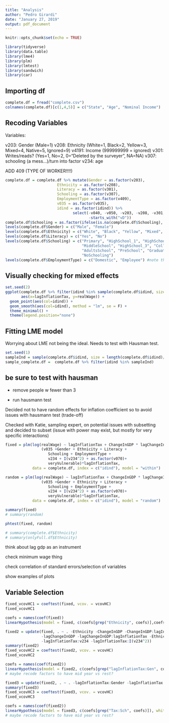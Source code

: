 ```yaml
---
title: "Analysis"
author: "Pedro Girardi"
date: "January 27, 2019"
output: pdf_document
---
```


```r
knitr::opts_chunk$set(echo = TRUE)
```

```r
library(tidyverse)
library(data.table)
library(lme4)
library(plm)
library(lmtest)
library(sandwich)
library(car)
```

## Importing df

```r
complete.df = fread("complete.csv")
colnames(complete.df)[c(1,4,5)] = c("State", "Age", "Nominal Income")
```

## Recoding Variables

Variables:

v203: Gender (Male=1)
v208: Ethnicity (White=1, Black=2, Yellow=3, Mixed=4, Native=5, Ignored=9)
v4191: Income (999999999 = ignored)
v301: Writes/reads? (Yes=1, No=2, 0="Deleted by the surveyer", NA=NA)
v307: schooling (a mess...)/turn into factor
v234: age

ADD 409 (TYPE OF WORKER!!!!)

```r
complete.df = complete.df %>% mutate(Gender = as.factor(v203),
                       Ethnicity = as.factor(v208),
                       Literacy = as.factor(v301),
                       Schooling = as.factor(v307),
                       EmploymentType = as.factor(v409),
                       v035 = as.factor(v035),
                       idind = as.factor(idind)) %>% 
                              select(-v040, -v050, -v203, -v208, -v301, -v307, -v409,
                                     -starts_with("vD"))
complete.df$Schooling = as.factor(ifelse(is.na(complete.df$Schooling), "NoSchooling", complete.df$Schooling))
levels(complete.df$Gender) = c("Male", "Female")
levels(complete.df$Ethnicity) = c("White", "Black", "Yellow", "Mixed", "Native", "Ignored")
levels(complete.df$Literacy) = c("Yes", "No")
levels(complete.df$Schooling) = c("Primary", "HighSchool_1", "HighSchool_2",
                                  "MiddleSchool", "HighSchool_3", "College",
                                  "AdultsSchool", "PreSchool", "Graduate",
                                  "NoSchooling")
levels(complete.df$EmploymentType) = c("Domestic", "Employee") #note that people who own their own business don't report income
```

## Visually checking for mixed effects

```r
set.seed(2)
ggplot(complete.df %>% filter(idind %in% sample(complete.df$idind, size = 25)),
       aes(x=lagInflationTax, y=realWage)) +
  geom_point(aes(col=idind)) +
  geom_smooth(aes(col=idind), method = "lm", se = F) +
  theme_minimal() +
  theme(legend.position="none")
```

## Fitting LME model

Worrying about LME not being the ideal. Needs to test with Hausman test.


```r
set.seed(1)
sampleInd = sample(complete.df$idind, size = length(complete.df$idind)/100)
sample_complete.df =  complete.df %>% filter(idind %in% sampleInd)
```

## be sure to test with hausman 

* remove people w fewer than 3 

* run hausmann test 

Decided not to have random effects for inflation coefficient so to avoid issues with hausmann test (trade-off)

Checked with Katie, sampling expert, on potential issues with subsetting and decided to subset (issue with power may exist, but mostly for very specific interactions)


```r
fixed = plm(log(realWage) ~ lagInflationTax + ChangeInGDP * lagChangeInGDP + 
                (v035 +Gender + Ethnicity + Literacy +
                   Schooling + EmploymentType +
                   v234 + I(v234^2) + as.factor(v070)+
                   veryVulnerable)*lagInflationTax,
            data = complete.df, index = c("idind"), model = "within") 

random = plm(log(realWage) ~ lagInflationTax + ChangeInGDP * lagChangeInGDP + 
                (v035 +Gender + Ethnicity + Literacy +
                   Schooling + EmploymentType +
                   v234 + I(v234^2) + as.factor(v070)+
                   veryVulnerable)*lagInflationTax,
            data = complete.df, index = c("idind"), model = "random") 
```

```r
summary(fixed)
# summary(random)
```

```r
phtest(fixed, random)

# summary(complete.df$Ethnicity)
# summary(onlyFull.df$Ethnicity)
```
think about lag gdp as an instrument 

check minimum wage thing

check correlation of standard errors/selection of variables

show examples of plots

## Variable Selection

```r
fixed_vcovHC1 = coeftest(fixed, vcov. = vcovHC)
fixed_vcovHC1
```

```r
coefs = names(coef(fixed))
linearHypothesis(model = fixed, c(coefs[grep("Ethnicity", coefs)],coefs[grep("GDP", coefs)], "lagInflationTax:v234", "lagInflationTax:I(v234^2)"), white.adust=T)
```

```r
fixed2 = update(fixed, . ~ . -Ethnicity -ChangeInGDP -ChangeInGDP:lagInflationTax -ChangeInGDP:lagChangeInGDP 
                -lagChangeInGDP -lagChangeInGDP:lagInflationTax -Ethnicity:lagInflationTax 
                -lagInflationTax:v234 -lagInflationTax:I(v234^2))
summary(fixed2)
fixed_vcovHC2 = coeftest(fixed2, vcov. = vcovHC)
fixed_vcovHC2
```

```r
coefs = names(coef(fixed2))
linearHypothesis(model = fixed2, c(coefs[grep("lagInflationTax:Gen", coefs)],coefs[grep("lagInflationTax:Lit", coefs)],coefs[grep("lagInflationTax:Emp", coefs)]), white.adust=T)
# maybe recode factors to have mid year vs rest?
```

```r
fixed3 = update(fixed2, . ~ . -lagInflationTax:Gender -lagInflationTax:Literacy -lagInflationTax:EmploymentType)
summary(fixed3)
fixed_vcovHC3 = coeftest(fixed3, vcov. = vcovHC)
fixed_vcovHC3
```

```r
coefs = names(coef(fixed2))
linearHypothesis(model = fixed3, c(coefs[grep("Tax:Sch", coefs)]), white.adust=T)
# maybe recode factors to have mid year vs rest?
```
